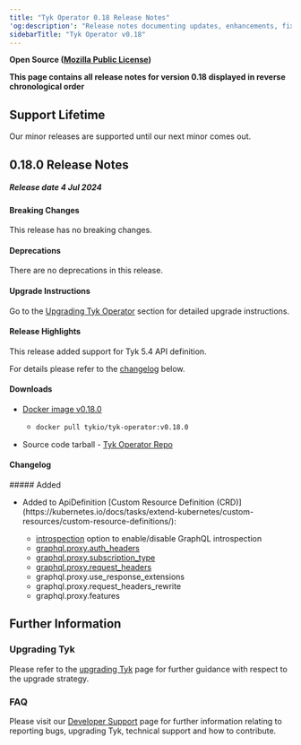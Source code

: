 ```yaml
---
title: "Tyk Operator 0.18 Release Notes"
'og:description': "Release notes documenting updates, enhancements, fixes and changes for Tyk Operator versions within the 0.18.x series."
sidebarTitle: "Tyk Operator v0.18"
---
```


**Open Source ([Mozilla Public License](https://github.com/TykTechnologies/tyk/blob/master/LICENSE.md))**

**This page contains all release notes for version 0.18 displayed in reverse chronological order**

## Support Lifetime
Our minor releases are supported until our next minor comes out.

## 0.18.0 Release Notes

##### Release date 4 Jul 2024

#### Breaking Changes
This release has no breaking changes.

#### Deprecations
There are no deprecations in this release.

#### Upgrade Instructions
Go to the [Upgrading Tyk Operator](/5.5/tyk-stack/tyk-operator/installing-tyk-operator#upgrading-tyk-operator) section for detailed upgrade instructions.

#### Release Highlights
This release added support for Tyk 5.4 API definition.

For details please refer to the [changelog](/5.5/#Changelog-v0.18.0) below.

#### Downloads
- [Docker image v0.18.0](https://hub.docker.com/r/tykio/tyk-operator/tags?page=&page_size=&ordering=&name=v0.18.0)
  - ```bash
    docker pull tykio/tyk-operator:v0.18.0
    ```
- Source code tarball - [Tyk Operator Repo](https://github.com/TykTechnologies/tyk-operator/releases/tag/v0.18.0)

<h4 id="Changelog-v0.18.0">Changelog</h4>
##### Added

<ul>
<li>
<Expandable title={'Added support of Tyk 5.4 API definition CRD'}>
Added to ApiDefinition [Custom Resource Definition (CRD)](https://kubernetes.io/docs/tasks/extend-kubernetes/custom-resources/custom-resource-definitions/): 

- [introspection](/5.5/graphql/introspection#turning-off-introspection) option to enable/disable GraphQL introspection
- [graphql.proxy.auth_headers](/5.5/graphql-proxy-only#creating-a-graphql-api-via-the-dashboard-ui)
- [graphql.proxy.subscription_type](/5.5/getting-started/key-concepts/graphql-subscriptions)
- [graphql.proxy.request_headers](/5.5/graphql/gql-headers#request-headers)
- graphql.proxy.use_response_extensions
- graphql.proxy.request_headers_rewrite
- graphql.proxy.features
</Expandable>
</li>
</ul>



## Further Information

### Upgrading Tyk
Please refer to the [upgrading Tyk](/5.5/upgrading-tyk) page for further guidance with respect to the upgrade strategy.

### FAQ
Please visit our [Developer Support](/5.5/frequently-asked-questions/faq) page for further information relating to reporting bugs, upgrading Tyk, technical support and how to contribute.
